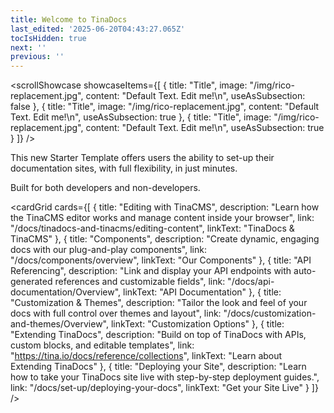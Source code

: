 ```yaml
---
title: Welcome to TinaDocs
last_edited: '2025-06-20T04:43:27.065Z'
tocIsHidden: true
next: ''
previous: ''
---
```


<scrollShowcase
  showcaseItems={[
    {
      title: "Title",
      image: "/img/rico-replacement.jpg",
      content: "Default Text. Edit me!\n",
      useAsSubsection: false
    },
    {
      title: "Title",
      image: "/img/rico-replacement.jpg",
      content: "Default Text. Edit me!\n",
      useAsSubsection: true
    },
    {
      title: "Title",
      image: "/img/rico-replacement.jpg",
      content: "Default Text. Edit me!\n",
      useAsSubsection: true
    }
  ]}
/>

This new Starter Template offers users the ability to set-up their documentation sites, with full flexibility, in just minutes.

Built for both developers and non-developers.

<cardGrid
  cards={[
    {
      title: "Editing with TinaCMS",
      description:
        "Learn how the TinaCMS editor works and manage content inside your browser",
      link: "/docs/tinadocs-and-tinacms/editing-content",
      linkText: "TinaDocs & TinaCMS"
    },
    {
      title: "Components",
      description:
        "Create dynamic, engaging docs with our plug-and-play components",
      link: "/docs/components/overview",
      linkText: "Our Components"
    },
    {
      title: "API Referencing",
      description:
        "Link and display your API endpoints with auto-generated references and customizable fields",
      link: "/docs/api-documentation/Overview",
      linkText: "API Documentation"
    },
    {
      title: "Customization & Themes",
      description:
        "Tailor the look and feel of your docs with full control over themes and layout",
      link: "/docs/customization-and-themes/Overview",
      linkText: "Customization Options"
    },
    {
      title: "Extending TinaDocs",
      description:
        "Build on top of TinaDocs with APIs, custom blocks, and editable templates",
      link: "https://tina.io/docs/reference/collections",
      linkText: "Learn about Extending TinaDocs"
    },
    {
      title: "Deploying your Site",
      description:
        "Learn how to take your TinaDocs site live with step-by-step deployment guides.",
      link: "/docs/set-up/deploying-your-docs",
      linkText: "Get your Site Live"
    }
  ]}
/>
